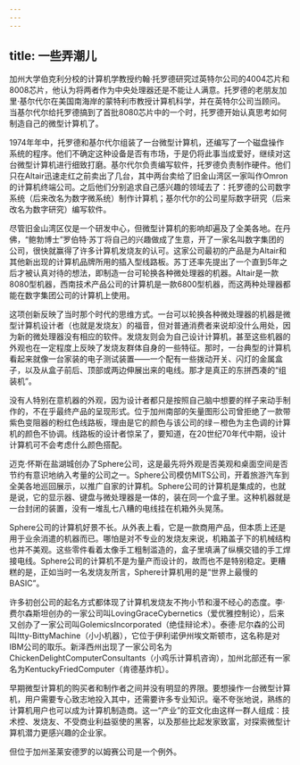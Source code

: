 ```yaml
---
---
---
```

title: 一些弄潮儿
---




加州大学伯克利分校的计算机学教授约翰·托罗德研究过英特尔公司的4004芯片和8008芯片，他认为将两者作为中央处理器还是不能让人满意。托罗德的老朋友加里·基尔代尔在美国南海岸的蒙特利市教授计算机科学，并在英特尔公司当顾问。当基尔代尔给托罗德搞到了首批8080芯片中的一个时，托罗德开始认真思考如何制造自己的微型计算机了。

1974年年中，托罗德和基尔代尔组装了一台微型计算机，还编写了一个磁盘操作系统的程序。他们不确定这种设备是否有市场，于是仍将此事当成爱好，继续对这台微型计算机进行细致打磨。基尔代尔负责编写软件，托罗德负责制作硬件。他们只在Altair迅速走红之前卖出了几台，其中两台卖给了旧金山湾区一家叫作Omron的计算机终端公司。之后他们分别追求自己感兴趣的领域去了：托罗德的公司数字系统（后来改名为数字微系统）制作计算机；基尔代尔的公司星际数字研究（后来改名为数字研究）编写软件。

尽管旧金山湾区仅是一个研发中心，但微型计算机的影响却遍及了全美各地。在丹佛，“鲍勃博士”罗伯特·苏丁将自己的兴趣做成了生意，开了一家名叫数字集团的公司，很快就赢得了许多计算机发烧友的认可。这家公司最初的产品是为Altair和其他新出现的计算机品牌所用的插入型线路板。苏丁还率先提出了一个直到5年之后才被认真对待的想法，即制造一台可轮换各种微处理器的机器。Altair是一款8080型机器，西南技术产品公司的计算机是一款6800型机器，而这两种处理器都能在数字集团公司的计算机上使用。

这项创新反映了当时那个时代的思维方式。一台可以轮换各种微处理器的机器是微型计算机设计者（也就是发烧友）的福音，但对普通消费者来说却没什么用处，因为新的微处理器没有相应的软件。发烧友则会为自己设计计算机，甚至这些机器的外观也在一定程度上反映了发烧友群体自身的一些特征。那时，一台典型的计算机看起来就像一台家装的电子测试装置——一个配有一些拨动开关、闪灯的金属盒子，以及从盒子前后、顶部或两边伸展出来的电线。那才是真正的东拼西凑的“组装机”。

没有人特别在意机器的外观，因为设计者都只是按照自己脑中想要的样子来动手制作的，不在乎最终产品的呈现形式。位于加州南部的矢量图形公司曾拒绝了一款带紫色变阻器的粉红色线路板，理由是它的颜色与该公司的绿－橙色为主色调的计算机的颜色不协调。线路板的设计者惊呆了，要知道，在20世纪70年代中期，设计计算机可不会考虑什么颜色搭配。

迈克·怀斯在盐湖城创办了Sphere公司，这是最先将外观是否美观和桌面空间是否节约有意识地纳入考量的公司之一。Sphere公司模仿MITS公司，开着旅游汽车到全美各地巡回展示，以推广自家的计算机。Sphere公司的计算机是集成的，也就是说，它的显示器、键盘与微处理器是一体的，装在同一个盒子里。这种机器就是一台封闭的装置，没有一堆乱七八糟的电线挂在机箱外头晃荡。

Sphere公司的计算机好景不长。从外表上看，它是一款商用产品，但本质上还是用于业余消遣的机器而已。哪怕是对不专业的发烧友来说，机箱盖子下的机械结构也并不美观。这些零件看着太像手工粗制滥造的，盒子里填满了纵横交错的手工焊接电线。Sphere公司的计算机不是为量产而设计的，故而也不是特别稳定。更糟糕的是，正如当时一名发烧友所言，Sphere计算机用的是“世界上最慢的BASIC”。

许多初创公司的起名方式都体现了计算机发烧友不拘小节和漫不经心的态度。李·费尔森斯坦创办的一家公司叫LovingGraceCybernetics（爱优雅控制论），后来又创办了一家公司叫GolemicsIncorporated（绝佳辩论术）。泰德·尼尔森的公司叫Itty-BittyMachine（小小机器），它位于伊利诺伊州埃文斯顿市，这名称是对IBM公司的取乐。新泽西州出现了一家公司名为ChickenDelightComputerConsultants（小鸡乐计算机咨询），加州北部还有一家名为KentuckyFriedComputer（肯德基炸机）。

早期微型计算机的购买者和制作者之间并没有明显的界限。要想操作一台微型计算机，用户需要专心致志地投入其中，还需要许多专业知识。毫不夸张地说，熟练的计算机用户也可以成为计算机制造商。这一“产业”的亚文化由这样一群人组成：技术控、发烧友、不受商业利益驱使的黑客，以及那些比起发家致富，对探索微型计算机潜力更感兴趣的企业家。

但位于加州圣莱安德罗的以姆赛公司是一个例外。